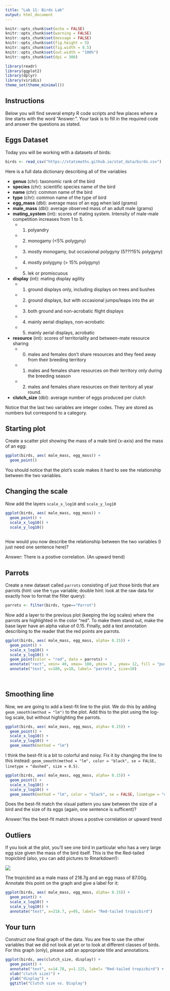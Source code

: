 ```yaml
---
title: "Lab 11: Birds Lab"
output: html_document
---
```


```r
knitr::opts_chunk$set(echo = FALSE)
knitr::opts_chunk$set(warning = FALSE)
knitr::opts_chunk$set(message = FALSE)
knitr::opts_chunk$set(fig.height = 5)
knitr::opts_chunk$set(fig.width = 8.5)
knitr::opts_chunk$set(out.width = "100%")
knitr::opts_chunk$set(dpi = 300)

library(readr)
library(ggplot2)
library(dplyr)
library(viridis)
theme_set(theme_minimal())
```

## Instructions

Below you will find several empty R code scripts and few places where a line
starts with the word "Answer:". Your task is to fill in the required code and
answer the questions as stated.

## Eggs Dataset

Today you will be working with a datasets of birds:

```r
birds <- read_csv("https://statsmaths.github.io/stat_data/birds.csv")
```

Here is a full data dictionary describing all of the variables

- **genus** (chr): taxonomic rank of the bird
- **species** (chr): scientific species name of the bird
- **name** (chr): common name of the bird
- **type** (chr): common name of the type of bird
- **egg_mass** (dbl): average mass of an egg when laid (grams)
- **male_mass** (dbl): average observed mass of an adult male (grams)
- **mating_system** (int): scores of mating system. Intensity of male-male competition increases from 1 to 5.
    - (1) polyandry
    - (2) monogamy (<5% polygyny)
    - (3) mostly monogamy, but occasional polygyny (5???15% polygyny)
    - (4) mostly polygyny (> 15% polygyny)
    - (5) lek or promiscuous
- **display** (int): mating display agility
    - (1) ground displays only, including displays on trees and bushes
    - (2) ground displays, but with occasional jumps/leaps into the air
    - (3) both ground and non-acrobatic flight displays
    - (4) mainly aerial displays, non-acrobatic
    - (5) mainly aerial displays, acrobatic
- **resource** (int): scores of territoriality and between-mate resource sharing
    - (0) males and females don't share resources and they feed away from their breeding territory
    - (1) males and females share resources on their territory only during the breeding season
    - (2) males and females share resources on their territory all year round.
- **clutch_size** (dbl): average number of eggs produced per clutch

Notice that the last two variables are integer codes. They are stored as numbers but
correspond to a category.

## Starting plot

Create a scatter plot showing the mass of a male bird (x-axis) and the mass of an egg:

```r
ggplot(birds, aes( male_mass, egg_mass)) +
  geom_point()

```

You should notice that the plot's scale makes it hard to see the relationship between the two variables.

## Changing the scale

Now add the layers `scale_x_log10` and `scale_y_log10`

```r
ggplot(birds, aes( male_mass, egg_mass)) +
  geom_point() +
  scale_x_log10() +
  scale_y_log10()
  
```

How would you now describe the relationship between the two variables (I just need one sentence here)?

Answer: There is a postive correlation. (An upward trend)

## Parrots

Create a new dataset called `parrots` consisting of just those birds that are
parrots (hint: use the `type` variable; double hint: look at the raw data for
exactly how to format the filter query):

```r
parrots <- filter(birds, type=="Parrot")

```

Now add a layer to the previous plot (keeping the log scales) where the parrots are highlighted in the
color "red". To make them stand out, make the base layer have an alpha value of 0.15. Finally, add
a text annotation describing to the reader that the red points are parrots.

```r
ggplot(birds, aes( male_mass, egg_mass, alpha= 0.15)) +
  geom_point() +
  scale_x_log10() +
  scale_y_log10() +
  geom_point(color = "red", data = parrots) +
  annotate("rect", xmin= 40, xmax= 180, ymin= 3 , ymax= 12, fill = "purple" , alpha=.2) +
  annotate("text", x=100, y=10, label= "parrots", size=10) 
  
  
```

## Smoothing line

Now, we are going to add a best-fit line to the plot. We do this by adding `geom_smooth(method = "lm")` to
the plot. Add this to the plot using the log-log scale, but without highlighting the parrots.

```r

ggplot(birds, aes( male_mass, egg_mass, alpha= 0.15)) +
  geom_point() +
  scale_x_log10() +
  scale_y_log10() +
  geom_smooth(method = "lm")
```

I think the best-fit is a bit to colorful and noisy. Fix it by changing the line to this instead:
`geom_smooth(method = "lm", color = "black", se = FALSE, linetype = "dashed", size = 0.5)`.

```r
ggplot(birds, aes( male_mass, egg_mass, alpha= 0.15)) +
  geom_point() +
  scale_x_log10() +
  scale_y_log10() +
  geom_smooth(method = "lm", color = "black", se = FALSE, linetype = "dashed", size = 0.5)

```

Does the best-fit match the visual pattern you saw between the size of a bird and the size of its eggs (again,
one sentence is sufficent)?


Answer:Yes the best-fit match shows a postive correlation or upward trend


## Outliers

If you look at the plot, you'll see one bird in particular who has a very large egg size given the mass of
the bird itself. This is the the Red-tailed tropicbird (also, you can add pictures to Rmarkdown!):

![](https://upload.wikimedia.org/wikipedia/commons/thumb/4/47/Red-tailed_Tropicbird_RWD2.jpg/640px-Red-tailed_Tropicbird_RWD2.jpg)

The tropicbird as a male mass of 218.7g and an egg mass of 87.00g. Annotate this point on the graph and give a label for
it:

```r
ggplot(birds, aes( male_mass, egg_mass, alpha= 0.15)) +
  geom_point() +
  scale_x_log10() +
  scale_y_log10() +
  annotate("text", x=218.7, y=95, label= "Red-tailed tropicbird")
```

## Your turn

Construct one final graph of the data. You are free to use the other variables that we did not look at yet or to look at
different classes of birds. For this graph (only), please add an appropriate title and annotations.

```r
ggplot(birds, aes(clutch_size, display)) +
  geom_point() +
  annotate("text", x=14.78, y=1.125, label= "Red-tailed tropicbird") +
  xlab("clutch size)") +
  ylab("display") +
  ggtitle("Clutch size vs. Display")
```












